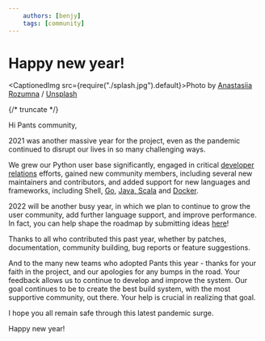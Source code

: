 ```yaml
---
    authors: [benjy]
    tags: [community]
---
```


# Happy new year!

<CaptionedImg src={require("./splash.jpg").default}>Photo by [Anastasiia Rozumna](https://unsplash.com/@rozumna?utm_source=ghost&utm_medium=referral&utm_campaign=api-credit) / [Unsplash](https://unsplash.com/?utm_source=ghost&utm_medium=referral&utm_campaign=api-credit)</CaptionedImg>

{/* truncate */}

Hi Pants community,

2021 was another massive year for the project, even as the pandemic continued to disrupt our lives in so many challenging ways.

We grew our Python user base significantly, engaged in critical [developer relations](https://www.pantsbuild.org/docs/media) efforts, gained new community members, including several new maintainers and contributors, and added support for new languages and frameworks, including Shell, [Go](../2021-11-10-golang-support-pants-28/index.mdx), [Java, Scala](../2021-11-22-automatically-unlocking-concurrent-builds-and-fine-grained-caching-on-the-jvm-with-dependency-inference/index.mdx) and [Docker](../2021-10-13-pants-pex-and-docker/index.mdx).

2022 will be another busy year, in which we plan to continue to grow the user community, add further language support, and improve performance. In fact, you can help shape the roadmap by submitting ideas [here](https://groups.google.com/g/pants-devel/c/UFt3Os--6ps/m/FCjGTnlRBQAJ)!

Thanks to all who contributed this past year, whether by patches, documentation, community building, bug reports or feature suggestions.

And to the many new teams who adopted Pants this year - thanks for your faith in the project, and our apologies for any bumps in the road. Your feedback allows us to continue to develop and improve the system. Our goal continues to be to create the best build system, with the most supportive community, out there. Your help is crucial in realizing that goal.

I hope you all remain safe through this latest pandemic surge.

Happy new year!
